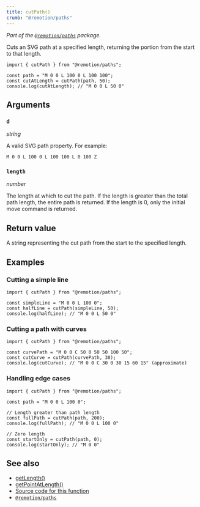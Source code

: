 ```yaml
---
title: cutPath()
crumb: "@remotion/paths"
---
```


_Part of the [`@remotion/paths`](/docs/paths) package._

Cuts an SVG path at a specified length, returning the portion from the start to that length.

```tsx twoslash
import { cutPath } from "@remotion/paths";

const path = "M 0 0 L 100 0 L 100 100";
const cutAtLength = cutPath(path, 50);
console.log(cutAtLength); // "M 0 0 L 50 0"
```

## Arguments

### `d`

_string_

A valid SVG path property. For example:

```
M 0 0 L 100 0 L 100 100 L 0 100 Z
```

### `length`

_number_

The length at which to cut the path. If the length is greater than the total path length, the entire path is returned. If the length is 0, only the initial move command is returned.

## Return value

A string representing the cut path from the start to the specified length.

## Examples

### Cutting a simple line

```tsx twoslash
import { cutPath } from "@remotion/paths";

const simpleLine = "M 0 0 L 100 0";
const halfLine = cutPath(simpleLine, 50);
console.log(halfLine); // "M 0 0 L 50 0"
```

### Cutting a path with curves

```tsx twoslash
import { cutPath } from "@remotion/paths";

const curvePath = "M 0 0 C 50 0 50 50 100 50";
const cutCurve = cutPath(curvePath, 30);
console.log(cutCurve); // "M 0 0 C 30 0 30 15 60 15" (approximate)
```

### Handling edge cases

```tsx twoslash
import { cutPath } from "@remotion/paths";

const path = "M 0 0 L 100 0";

// Length greater than path length
const fullPath = cutPath(path, 200);
console.log(fullPath); // "M 0 0 L 100 0"

// Zero length
const startOnly = cutPath(path, 0);
console.log(startOnly); // "M 0 0"
```

## See also

- [getLength()](/docs/paths/get-length)
- [getPointAtLength()](/docs/paths/get-point-at-length)
- [Source code for this function](https://github.com/remotion-dev/remotion/blob/main/packages/paths/src/cut-path.ts)
- [`@remotion/paths`](/docs/paths)